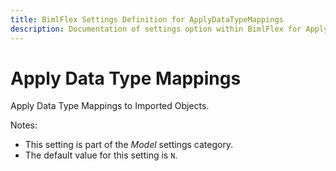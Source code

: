 ```yaml
---
title: BimlFlex Settings Definition for ApplyDataTypeMappings
description: Documentation of settings option within BimlFlex for ApplyDataTypeMappings
---
```

<head>
  <meta name="varigenceProduct" content="BimlFlex"></meta>
  <meta name="varigenceArticleType" content="Reference"></meta>
</head>

# Apply Data Type Mappings

Apply Data Type Mappings to Imported Objects.

Notes:

* This setting is part of the *Model* settings category.
* The default value for this setting is `N`.

